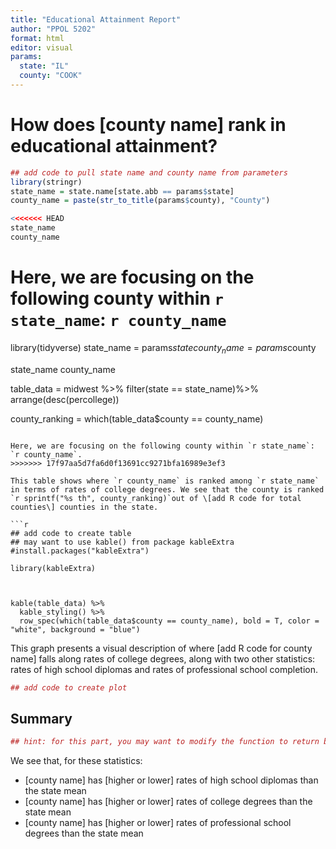 ```yaml
---
title: "Educational Attainment Report"
author: "PPOL 5202"
format: html
editor: visual
params:
  state: "IL"
  county: "COOK"
---
```


# How does \[county name\] rank in educational attainment?

```r
## add code to pull state name and county name from parameters
library(stringr)
state_name = state.name[state.abb == params$state]
county_name = paste(str_to_title(params$county), "County")

<<<<<<< HEAD
state_name
county_name
```

Here, we are focusing on the following county within `r state_name`: `r county_name`
=======
library(tidyverse)
state_name = params$state
county_name = params$county

state_name
county_name

table_data = midwest %>% 
        filter(state == state_name)%>%
        arrange(desc(percollege))

county_ranking = which(table_data$county == county_name)
```

Here, we are focusing on the following county within `r state_name`: `r county_name`.
>>>>>>> 17f97aa5d7fa6d0f13691cc9271bfa16989e3ef3

This table shows where `r county_name` is ranked among `r state_name` in terms of rates of college degrees. We see that the county is ranked `r sprintf("%s th", county_ranking)`out of \[add R code for total counties\] counties in the state.

```r
## add code to create table 
## may want to use kable() from package kableExtra
#install.packages("kableExtra")

library(kableExtra)



kable(table_data) %>%
  kable_styling() %>%
  row_spec(which(table_data$county == county_name), bold = T, color = "white", background = "blue")
```

This graph presents a visual description of where \[add R code for county name\] falls along rates of college degrees, along with two other statistics: rates of high school diplomas and rates of professional school completion.

```r
## add code to create plot 


```

## Summary

```r
## hint: for this part, you may want to modify the function to return both the plot and the input data for the plot 


```

We see that, for these statistics:

-   \[county name\] has \[higher or lower\] rates of high school diplomas than the state mean
-   \[county name\] has \[higher or lower\] rates of college degrees than the state mean
-   \[county name\] has \[higher or lower\] rates of professional school degrees than the state mean

